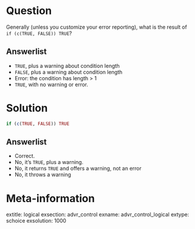 Question
========

Generally (unless you customize your error reporting), what is the result of `if (c(TRUE, FALSE)) TRUE`?

Answerlist
----------

* `TRUE`, plus a warning about condition length
* `FALSE`, plus a warning about condition length
* Error: the condition has length > 1
* `TRUE`, with no warning or error.

Solution
========

```r
if (c(TRUE, FALSE)) TRUE
```


Answerlist
----------

* Correct.
* No, it's `TRUE`, plus a warning.
* No, it returns `TRUE` and offers a warning, not an error
* No, it throws a warning

Meta-information
================
extitle: logical
exsection: advr_control
exname: advr_control_logical
extype: schoice
exsolution: 1000
